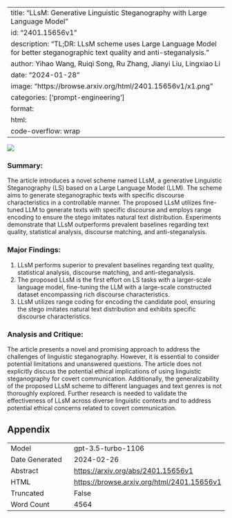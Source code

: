 
---
title: "LLsM: Generative Linguistic Steganography with Large Language Model"
id: "2401.15656v1"
description: "TL;DR: LLsM scheme uses Large Language Model for better steganographic text quality and anti-steganalysis."
author: Yihao Wang, Ruiqi Song, Ru Zhang, Jianyi Liu, Lingxiao Li
date: "2024-01-28"
image: "https://browse.arxiv.org/html/2401.15656v1/x1.png"
categories: ['prompt-engineering']
format:
  html:
    code-overflow: wrap
---

![](https://browse.arxiv.org/html/2401.15656v1/x1.png)

### Summary:
The article introduces a novel scheme named LLsM, a generative Linguistic Steganography (LS) based on a Large Language Model (LLM). The scheme aims to generate steganographic texts with specific discourse characteristics in a controllable manner. The proposed LLsM utilizes fine-tuned LLM to generate texts with specific discourse and employs range encoding to ensure the stego imitates natural text distribution. Experiments demonstrate that LLsM outperforms prevalent baselines regarding text quality, statistical analysis, discourse matching, and anti-steganalysis.

### Major Findings:
1. LLsM performs superior to prevalent baselines regarding text quality, statistical analysis, discourse matching, and anti-steganalysis.
2. The proposed LLsM is the first effort on LS tasks with a larger-scale language model, fine-tuning the LLM with a large-scale constructed dataset encompassing rich discourse characteristics.
3. LLsM utilizes range coding for encoding the candidate pool, ensuring the stego imitates natural text distribution and exhibits specific discourse characteristics.

### Analysis and Critique:
The article presents a novel and promising approach to address the challenges of linguistic steganography. However, it is essential to consider potential limitations and unanswered questions. The article does not explicitly discuss the potential ethical implications of using linguistic steganography for covert communication. Additionally, the generalizability of the proposed LLsM scheme to different languages and text genres is not thoroughly explored. Further research is needed to validate the effectiveness of LLsM across diverse linguistic contexts and to address potential ethical concerns related to covert communication.

## Appendix

|          |          |
|----------|----------|
| Model     | gpt-3.5-turbo-1106       |
| Date Generated     | 2024-02-26       |
| Abstract | [https://arxiv.org/abs/2401.15656v1](https://arxiv.org/abs/2401.15656v1)        |
| HTML     | [https://browse.arxiv.org/html/2401.15656v1](https://browse.arxiv.org/html/2401.15656v1)       |
| Truncated       | False       |
| Word Count       | 4564       |